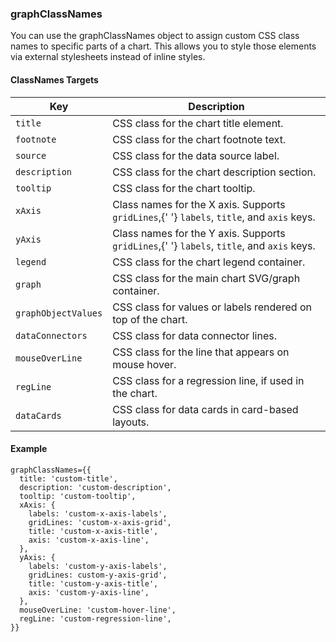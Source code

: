 ### graphClassNames

You can use the graphClassNames object to assign custom CSS class names to specific parts of a chart.
This allows you to style those elements via external stylesheets instead of inline styles.

#### ClassNames Targets

<table>
  <thead>
    <tr>
      <th>Key</th>
      <th>Description</th>
    </tr>
  </thead>
  <tbody>
    <tr>
      <td>
        <code>title</code>
      </td>
      <td>CSS class for the chart title element.</td>
    </tr>
    <tr>
      <td>
        <code>footnote</code>
      </td>
      <td>CSS class for the chart footnote text.</td>
    </tr>
    <tr>
      <td>
        <code>source</code>
      </td>
      <td>CSS class for the data source label.</td>
    </tr>
    <tr>
      <td>
        <code>description</code>
      </td>
      <td>CSS class for the chart description section.</td>
    </tr>
    <tr>
      <td>
        <code>tooltip</code>
      </td>
      <td>CSS class for the chart tooltip.</td>
    </tr>
    <tr>
      <td>
        <code>xAxis</code>
      </td>
      <td>
        Class names for the X axis. Supports <code>gridLines</code>,{' '}
        <code>labels</code>, <code>title</code>, and <code>axis</code> keys.
      </td>
    </tr>
    <tr>
      <td>
        <code>yAxis</code>
      </td>
      <td>
        Class names for the Y axis. Supports <code>gridLines</code>,{' '}
        <code>labels</code>, <code>title</code>, and <code>axis</code> keys.
      </td>
    </tr>
    <tr>
      <td>
        <code>legend</code>
      </td>
      <td>CSS class for the chart legend container.</td>
    </tr>
    <tr>
      <td>
        <code>graph</code>
      </td>
      <td>CSS class for the main chart SVG/graph container.</td>
    </tr>
    <tr>
      <td>
        <code>graphObjectValues</code>
      </td>
      <td>CSS class for values or labels rendered on top of the chart.</td>
    </tr>
    <tr>
      <td>
        <code>dataConnectors</code>
      </td>
      <td>CSS class for data connector lines.</td>
    </tr>
    <tr>
      <td>
        <code>mouseOverLine</code>
      </td>
      <td>CSS class for the line that appears on mouse hover.</td>
    </tr>
    <tr>
      <td>
        <code>regLine</code>
      </td>
      <td>CSS class for a regression line, if used in the chart.</td>
    </tr>
    <tr>
      <td>
        <code>dataCards</code>
      </td>
      <td>CSS class for data cards in card-based layouts.</td>
    </tr>
  </tbody>
</table>

#### Example

```tsx
graphClassNames={{
  title: 'custom-title',
  description: 'custom-description',
  tooltip: 'custom-tooltip',
  xAxis: {
    labels: 'custom-x-axis-labels',
    gridLines: 'custom-x-axis-grid',
    title: 'custom-x-axis-title',
    axis: 'custom-x-axis-line',
  },
  yAxis: {
    labels: 'custom-y-axis-labels',
    gridLines: custom-y-axis-grid',
    title: 'custom-y-axis-title',
    axis: 'custom-y-axis-line',
  },
  mouseOverLine: 'custom-hover-line',
  regLine: 'custom-regression-line',
}}
```
